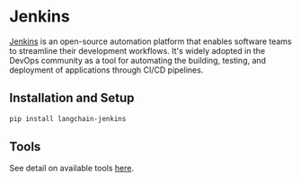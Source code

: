 # Jenkins

[Jenkins](https://www.jenkins.io/) is an open-source automation platform that enables
software teams to streamline their development workflows. It's widely adopted in the
DevOps community as a tool for automating the building, testing, and deployment of
applications through CI/CD pipelines.


## Installation and Setup

```bash
pip install langchain-jenkins
```

## Tools

See detail on available tools [here](/docs/integrations/tools/jenkins).
